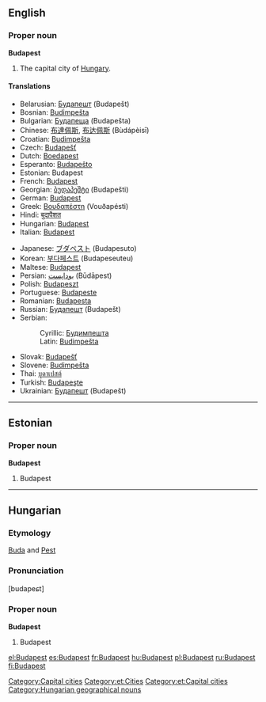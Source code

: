 {{wikipedia}}
==English==

===Proper noun===
'''Budapest'''

# The capital city of [[Hungary]].

====Translations====
{{top}}
*Belarusian: [[Будапешт]] (Budapešt)
*Bosnian: [[Budimpešta]] {{f}}
*Bulgarian: [[Будапеща]] (Budapešta)
*Chinese: [[布達佩斯]], [[布达佩斯]] (Bùdápèisī)
*Croatian: [[Budimpešta]]
*Czech: [[Budapešť]]
*Dutch: [[Boedapest]] {{n}}
*Esperanto: [[Budapeŝto]]
*Estonian: Budapest
*French: [[Budapest]]
*Georgian: [[ბუდაპეშტი]] (Budapešti)
*German: [[Budapest]]
*Greek: [[Βουδαπέστη]] (Vouðapésti)
*Hindi: [[बुदापैशत]]
*Hungarian: [[Budapest]]
*Italian: [[Budapest]] {{f}}
{{mid}}
*Japanese: [[ブダペスト]] (Budapesuto)
*Korean: [[부다페스트]] (Budapeseuteu)
*Maltese: [[Budapest]]
*Persian: [[بوداپست]] (Būdāpest)
*Polish: [[Budapeszt]] {{m}}
*Portuguese: [[Budapeste]]
*Romanian: [[Budapesta]] {{f}}
*Russian: [[Будапешт]] {{m}}(Budapešt)
*Serbian:
*:Cyrillic: [[Будимпешта]] {{f}}
*:Latin: [[Budimpešta]] {{f}}
*Slovak: [[Budapešť]]
*Slovene: [[Budimpešta]] {{f}}
*Thai: [[บูดาเปสต์]]
*Turkish: [[Budapeşte]]
*Ukrainian: [[Будапешт]] (Budapešt)
{{bottom}}

[[Category:Capital cities]]

----

==Estonian==

===Proper noun===
'''Budapest'''

# Budapest

[[Category:et:Cities]]
[[Category:et:Capital cities]]

----

==Hungarian==

===Etymology===
[[Buda]] and [[Pest]]

===Pronunciation===
[budapeɕt]

===Proper noun===
'''Budapest'''

# Budapest

[[Category:Hungarian geographical nouns]]

[[el:Budapest]]
[[es:Budapest]]
[[fr:Budapest]]
[[hu:Budapest]]
[[pl:Budapest]]
[[ru:Budapest]]
[[fi:Budapest]]